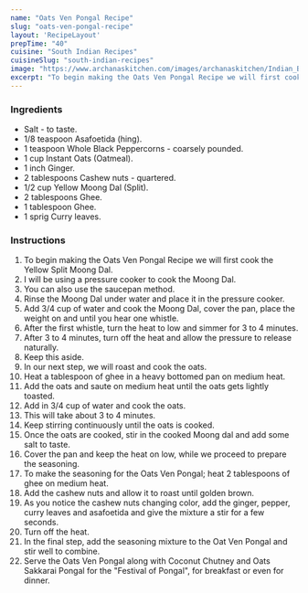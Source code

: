 ---
name: "Oats Ven Pongal Recipe"
slug: "oats-ven-pongal-recipe"
layout: 'RecipeLayout'
prepTime: "40"
cuisine: "South Indian Recipes"
cuisineSlug: "south-indian-recipes"
image: "https://www.archanaskitchen.com/images/archanaskitchen/Indian_Breakfast_Tiffins/Oats_Ven_Pongal_Festival_Breakfast_Recipe-3.jpg"
excerpt: "To begin making the Oats Ven Pongal Recipe we will first cook the Yellow Split Moong Dal"
---

### Ingredients

- Salt - to taste.
- 1/8 teaspoon Asafoetida (hing).
- 1 teaspoon Whole Black Peppercorns - coarsely pounded.
- 1 cup Instant Oats (Oatmeal).
- 1 inch Ginger.
- 2 tablespoons Cashew nuts - quartered.
- 1/2 cup Yellow Moong Dal (Split).
- 2 tablespoons Ghee.
- 1 tablespoon Ghee.
- 1 sprig Curry leaves.

### Instructions

1. To begin making the Oats Ven Pongal Recipe we will first cook the Yellow Split Moong Dal.
1. I will be using a pressure cooker to cook the Moong Dal.
1. You can also use the saucepan method.
1. Rinse the Moong Dal under water and place it in the pressure cooker.
1. Add 3/4 cup of water and cook the Moong Dal, cover the pan, place the weight on and until you hear one whistle.
1. After the first whistle, turn the heat to low and simmer for 3 to 4 minutes.
1. After 3 to 4 minutes, turn off the heat and allow the pressure to release naturally.
1. Keep this aside.
1. In our next step, we will roast and cook the oats.
1. Heat a tablespoon of ghee in a heavy bottomed pan on medium heat.
1. Add the oats and saute on medium heat until the oats gets lightly toasted.
1. Add in 3/4 cup of water and cook the oats.
1. This will take about 3 to 4 minutes.
1. Keep stirring continuously until the oats is cooked.
1. Once the oats are cooked, stir in the cooked Moong dal and add some salt to taste.
1. Cover the pan and keep the heat on low, while we proceed to prepare the seasoning.
1. To make the seasoning for the Oats Ven Pongal; heat 2 tablespoons of ghee on medium heat.
1. Add the cashew nuts and allow it to roast until golden brown.
1. As you notice the cashew nuts changing color, add the ginger, pepper, curry leaves and asafoetida and give the mixture a stir for a few seconds.
1. Turn off the heat.
1. In the final step, add the seasoning mixture to the Oat Ven Pongal and stir well to combine.
1. Serve the Oats Ven Pongal along with Coconut Chutney and Oats Sakkarai Pongal for the "Festival of Pongal", for breakfast or even for dinner.
